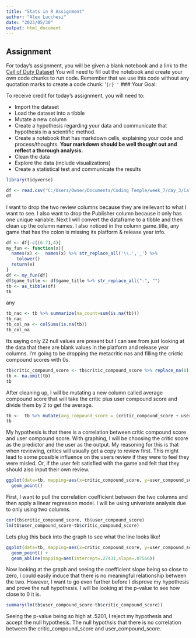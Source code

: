 ---
title: "Stats in R Assignment"
author: "Alex Lucchesi"
date: "2023/05/30"
output: html_document
---

## Assignment

For today's assignment, you will be given a blank notebook and a link to the [Call of Duty Dataset](https://www.kaggle.com/datasets/beridzeg45/call-of-duty-reviews) You will need to fill out the notebook and create your own code chunks to run code. Remember that we use this code without any quotation marks to create a code chunk: '`{r} '` \### Your Goal:

To receive credit for today's assignment, you will need to:

-   Import the dataset
-   Load the dataset into a tibble
-   Mutate a new column
-   Create a hypothesis regarding your data and communicate that hypothesis in a scientific method.
-   Create a notebook that has markdown cells, explaining your code and process/thoughts. **Your markdown should be well thought out and reflect a thorough analysis.**
-   Clean the data
-   Explore the data (include visualizations)
-   Create a statistical test and communicate the results\

```{r}
library(tidyverse)
```

```{r}
df <- read.csv("C:/Users/Owner/Documents/Coding Temple/week_7/day_3/Call_of_Duty_Reviews.csv")
df
```

I want to drop the two review columns because they are irellevant to what I want to see. I also want to drop the Publisher column because it only has one unique variable. Next I will convert the dataframe to a tibble and then clean up the column names. I also noticed in the column game_title, any game that has the colon is missing its platform & release year info.

```{r}
df <- df[-c((6:7),4)]
my_fun <- function(x){
  names(x) <-  names(x) %>% str_replace_all('\\.','_') %>%
    tolower()
  return(x)
}
df <- my_fun(df)
df$game_title <- df$game_title %>% str_replace_all(":", "")
tb <- as_tibble(df)
tb
```

any

```{r}
tb_nac <- tb %>% summarize(na_count=sum(is.na(tb)))
tb_nac
tb_col_na <- colSums(is.na(tb))
tb_col_na
```

Its saying only 22 null values are present but I can see from just looking at the data that there are blank values in the platform and release year columns. I'm going to be dropping the metacritic nas and filling the crictic compound scores with 0s.

```{r}
tb$critic_compound_score <- tb$critic_compound_score %>% replace_na(0)
tb <- na.omit(tb)
tb
```

After cleaning up, I will be mutating a new column called average compound score that will take the critic plus user compound score and divide them by 2 to get the average.

```{r}
tb <-  tb %>% mutate(avg_compound_score = (critic_compound_score + user_compound_score) /2)
tb
```

My hypothesis is that there is a correlation between critic compound score and user compound score. With graphing, I will be choosing the critic score as the predictor and the user as the output. My reasoning for this is that when reviewing, critics will usually get a copy to review first. This might lead to some possible influence on the users review if they were to feel they were misled. Or, if the user felt satisfied with the game and felt that they should also input their own review.

```{r}
ggplot(data=tb, mapping=aes(x=critic_compound_score, y=user_compound_score)) +
  geom_point()
```

First, I want to pull the correlation coefficient between the two columns and then apply a linear regression model. I will be using univariate analysis due to only using two columns.

```{r}
cor(tb$critic_compound_score, tb$user_compound_score)
lm(tb$user_compound_score~tb$critic_compound_score)

```

Lets plug this back into the graph to see what the line looks like!

```{r}
ggplot(data=tb, mapping=aes(x=critic_compound_score, y=user_compound_score)) +
  geom_point() +
  geom_abline(mapping=aes(intercept=.27431,slope=.07566))
```

Now looking at the graph and seeing the coefficient slope being so close to zero, I could easily induce that there is no meaningful relationship between the two. However, I want to go even further before I disprove my hypothesis and prove the null hypothesis. I will be looking at the p-value to see how close to 0 it is.

```{r}
summary(lm(tb$user_compound_score~tb$critic_compound_score))

```

Seeing the p-value being so high at .5201, I reject my hypothesis and accept the null hypothesis. The null hypothsis that there is no correlation between the critic_compound_score and user_compound_score.
